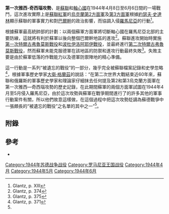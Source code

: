 {{Infobox Military Conflict
|conflict=第一次雅西—奇西瑙攻勢
|partof=[[第二次世界大戰|第二次世界大戰]][[德蘇戰爭|德蘇戰爭]]
|image=[[File:Bundesarchiv_Bild_183-J24359,_Rumänien,_Kolonne_von_Panzer_V_(Panther).jpg|300px]]
|caption=1944年4月在[[羅馬尼亞|羅馬尼亞]]的[[大德意志師|大德意志師]]之車輛及[[豹式坦克|豹式坦克]]
|date=1944年4月8日—1944年6月6日
|place=[[羅馬尼亞|羅馬尼亞]]東部
|result=軸心國獲勝<ref>Glantz, pp. 371–376</ref>
|combatant1=[[File:Flag_of_Germany_1933.svg|22px]] [[納粹德國|納粹德國]]<br /> [[File:Flag_of_Romania.svg|22px]] [[羅馬尼亞王國|羅馬尼亞王國]]
|combatant2=[[File:Flag_of_the_Soviet_Union_(1936–1955).svg|22px]] [[蘇聯|蘇聯]]
|commander1=[[File:Flag_of_Germany_1933.svg|22px]] [[奥托·沃勒|奥托·沃勒]] <br />[[File:Flag_of_Romania.svg|22px]] [[皮埃爾·杜米特斯庫|皮埃爾·杜米特斯庫]] 
|commander2=[[File:Flag_of_the_Soviet_Union_(1936–1955).svg|22px]] [[伊萬·科涅夫|伊萬·科涅夫]] <br />[[File:Flag_of_the_Soviet_Union_(1936–1955).svg|22px]] [[羅季翁·雅科夫列維奇·馬利諾夫斯基|羅季翁·雅科夫列維奇·馬利諾夫斯基]]
|strength1=300,000人<ref name=Glantz381>Glantz, p. 381</ref>
|strength2=830,000人<ref>Glantz, p. 380</ref>
|casualties1=45,000人傷亡<ref name=Glantz381 />
|casualties2=150,000人傷亡<ref>Glantz, p. 379</ref>
}}
{{Campaignbox Axis-Soviet War}}
{{Campaignbox Balkans 1944}}
'''第一次雅西-奇西瑙攻勢'''，是[[蘇聯|蘇聯]]和[[軸心國|軸心國]]在1944年4月8日至6月6日間的一場戰鬥，這次進攻實際上是[[蘇聯紅軍|蘇聯紅軍]]的[[烏克蘭第2方面軍|烏克蘭第2方面軍]]及[[烏克蘭第3方面軍|第3方面軍]]根據[[約瑟夫·史達林|約瑟夫·史達林]]顯示蘇聯的軍事實力和對[[巴爾幹|巴爾幹]]的政治影響，而協調入侵[[羅馬尼亞|羅馬尼亞]]的行動<ref>Glantz, p. XIII</ref>。

根據蘇軍最高統帥部的計劃：以兩個蘇軍方面軍將切斷軸心國在羅馬尼亞北部的主要防線，這就將有利於蘇軍以後向整個巴爾幹地區的進攻<ref>Glantz, p. 374</ref>。蘇聯進攻開始時實施[[第一次特爾古弗魯莫斯戰役|第一次特爾古弗魯莫斯戰役]]和[[波杜伊洛阿耶伊戰役|波杜伊洛阿耶伊戰役]]，並最終進行[[第二次特爾古弗魯莫斯戰役|第二次特爾古弗魯莫斯戰役]]，然而蘇軍未能克服德軍在該地區的防禦和進攻行動最終失敗<ref>Glantz, p. 375</ref>。失敗主要是由於蘇軍低落的作戰能力以及德軍防禦陣地的精心準備。

這一行動是一系列“被遺忘的戰役”的一部分，幾乎完全被蘇聯檔案記錄和史學忽略<ref name=Glantz371>Glantz, p. 371</ref>，根據軍事歷史學家[[大衛·格蘭茲|大衛·格蘭茲]]的說話：“在第二次世界大戰結束近60年來，蘇聯和俄羅斯的軍事歷史學家和理論家仔細抹去任何提及第2和第3烏克蘭方面軍在第一次雅西—奇西瑙攻勢的歷史記錄，在此期間蘇軍的兩個方面軍試圖在1944年4月至5月侵入羅馬尼亞，由於這次攻勢與蘇軍在戰爭期間進行了的許多其他的軍事行動案件有關，所以他們故意這樣做，在這個過程中把這次攻勢貶謫為蘇德戰爭中一張頗長的“被遺忘的戰役”之名單的其中之一”<ref name=Glantz371 />。

== 附錄 ==
{{Reflist|2}}

== 參考 ==
* {{cite book |first=David M. |last=Glantz |title=Red Storm Over the Balkans: The Failed Soviet Invasion of Romania |publisher=University Press of Kansas |year=2007 |isbn=0700614656}}

{{coord missing}}
{{DEFAULTSORT:Jassy-Kishinev}}

[[Category:1944年苏德战争战役|Category:1944年苏德战争战役]]
[[Category:罗马尼亚王国战役|Category:罗马尼亚王国战役]]
[[Category:1944年4月|Category:1944年4月]]
[[Category:1944年5月|Category:1944年5月]]
[[Category:1944年6月|Category:1944年6月]]